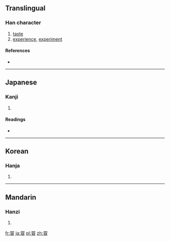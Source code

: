 {{also|嘗}}
==Translingual==

===Han character===
{{Han char|rn=99|rad=甘|as=08|sn=13|four=|canj=火月口廿一 (FBRTM)}}

# [[taste]]
# [[experience]], [[experiment]]

====References====
* {{Han ref|kx=0754.160|dkj=21659|dj=1161.090|hdz=42414.110|uh=751E|ud=29982}}

----

==Japanese==

===Kanji===
{{ja-kanji|grade=|rs=甘08}}

# {{defn|lang=ja|sort=甘08}}

====Readings====
* {{ja-readings|on=[[しょう]] (shō), [[じょう]] (jō)|kun=[[なめる]] (nameru), [[こころみる]] (kokoromiru), [[かって]] (katte)|nanori=}}

----

==Korean==

===Hanja===
{{ko-hanja|hangeul=상|eumhun=|rv=sang|mr=sang|y=sang}}

# {{defn|lang=ko|sort=甘08}}

----

==Mandarin==

===Hanzi===
{{cmn-hanzi|pin=[[cháng]] ([[chang2]]), [[shēn]] ([[shen1]])|wg=ch'ang<sup>2</sup>, shen<sup>1</sup>}}

# {{defn|lang=cmn|sort=甘08}}

[[fr:甞]]
[[ja:甞]]
[[pl:甞]]
[[zh:甞]]